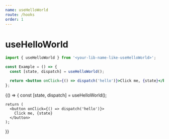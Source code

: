 ```yaml
---
name: useHelloWorld
route: /hooks
order: 1
---
```



# useHelloWorld

```js
import { useHelloWorld } from '<your-lib-name-like-useHelloWorld>';
```

```jsx
const Example = () => {
  const [state, dispatch] = useHelloWorld();

  return <button onClick={() => dispatch('hello')}>Click me, {state}</button>;
};
```

<Playground>
  {() => {
    const [state, dispatch] = useHelloWorld();

    return (
      <button onClick={() => dispatch('hello')}>
        Click me, {state}
      </button>
    );

}}

</Playground>
